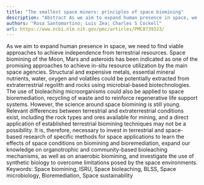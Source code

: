 ```yaml
---
title: "The smallest space miners: principles of space biomining"
description: "Abstract As we aim to expand human presence in space, we need to find viable approaches to achieve independence from terrestrial resources. Space biomining of the Moon, Mars and asteroids has been ind..."
authors: "Rosa Santomartino; Luis Zea; Charles S Cockell"
url: https://www.ncbi.nlm.nih.gov/pmc/articles/PMC8739323/
---
```


As we aim to expand human presence in space, we need to find viable approaches to achieve independence from terrestrial resources. Space biomining of the Moon, Mars and asteroids has been indicated as one of the promising approaches to achieve in-situ resource utilization by the main space agencies. Structural and expensive metals, essential mineral nutrients, water, oxygen and volatiles could be potentially extracted from extraterrestrial regolith and rocks using microbial-based biotechnologies. The use of bioleaching microorganisms could also be applied to space bioremediation, recycling of waste and to reinforce regenerative life support systems. However, the science around space biomining is still young. Relevant differences between terrestrial and extraterrestrial conditions exist, including the rock types and ores available for mining, and a direct application of established terrestrial biomining techniques may not be a possibility. It is, therefore, necessary to invest in terrestrial and space-based research of specific methods for space applications to learn the effects of space conditions on biomining and bioremediation, expand our knowledge on organotrophic and community-based bioleaching mechanisms, as well as on anaerobic biomining, and investigate the use of synthetic biology to overcome limitations posed by the space environments. Keywords: Space biomining, ISRU, Space bioleaching, BLSS, Space microbiology, Bioremediation, Space sustainability
